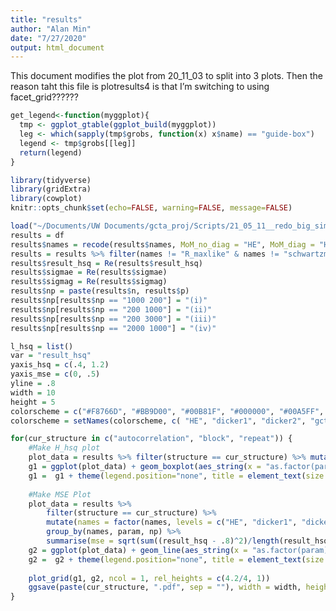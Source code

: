 ```yaml
---
title: "results"
author: "Alan Min"
date: "7/27/2020"
output: html_document
---
```


This document modifies the plot from 20_11_03 to split into 3 plots. Then the reason taht this file is plotresults4 is that I'm switching to using facet_grid??????

```r
get_legend<-function(myggplot){
  tmp <- ggplot_gtable(ggplot_build(myggplot))
  leg <- which(sapply(tmp$grobs, function(x) x$name) == "guide-box")
  legend <- tmp$grobs[[leg]]
  return(legend)
}
```


```r
library(tidyverse)
library(gridExtra)
library(cowplot)
knitr::opts_chunk$set(echo=FALSE, warning=FALSE, message=FALSE)

load("~/Documents/UW Documents/gcta_proj/Scripts/21_05_11__redo_big_sim/june1results.Rda")
results = df
results$names = recode(results$names, MoM_no_diag = "HE", MoM_diag = "HE2", ldak1 = "ldak")
results = results %>% filter(names != "R_maxlike" & names != "schwartzman" & names != "HE2" & names != "ldak2")
results$result_hsq = Re(results$result_hsq)
results$sigmae = Re(results$sigmae)
results$sigmag = Re(results$sigmag)
results$np = paste(results$n, results$p)
results$np[results$np == "1000 200"] = "(i)"
results$np[results$np == "200 1000"] = "(ii)"
results$np[results$np == "200 3000"] = "(iii)"
results$np[results$np == "2000 1000"] = "(iv)"

l_hsq = list()
var = "result_hsq"
yaxis_hsq = c(.4, 1.2)
yaxis_mse = c(0, .5)
yline = .8
width = 10
height = 5
colorscheme = c("#F8766D", "#BB9D00", "#00B81F", "#000000", "#00A5FF", "#E76BF3") #Instead of #000000 it was "#00C0B8"
colorscheme = setNames(colorscheme, c( "HE", "dicker1", "dicker2", "gcta", "ldak", "gold_standard"))

for(cur_structure in c("autocorrelation", "block", "repeat")) {
	#Make H_hsq plot
	plot_data = results %>% filter(structure == cur_structure) %>% mutate(names = factor(names, levels = c("HE", "dicker1", "dicker2", "gcta", "ldak", "gold_standard")))
	g1 = ggplot(plot_data) + geom_boxplot(aes_string(x = "as.factor(param)", y = var, col = "names"), na.rm=TRUE) + geom_hline(yintercept = yline) + facet_grid(cols=vars(np)) + ylab("Heritability")
	g1 =  g1 + theme(legend.position="none", title = element_text(size = 8, hjust = .5), plot.title = element_text(hjust = 0.5), axis.title.x = element_blank(), strip.background = element_blank(), axis.text.x = element_blank(), axis.ticks.x = element_blank()) + coord_cartesian(ylim = yaxis_hsq) + scale_color_manual(values = colorscheme, drop = T)
	
	#Make MSE Plot
	plot_data = results %>%
		filter(structure == cur_structure) %>%
		mutate(names = factor(names, levels = c("HE", "dicker1", "dicker2", "gcta", "ldak", "gold_standard"))) %>%
		group_by(names, param, np) %>%
		summarise(mse = sqrt(sum((result_hsq - .8)^2)/length(result_hsq)), .groups = "keep")
	g2 = ggplot(plot_data) + geom_line(aes_string(x = "as.factor(param)", y = "mse", col = "names", group = "names")) + facet_grid(cols=vars(np)) + ylab("MSE")
	g2 =  g2 + theme(legend.position="none", title = element_text(size = 8, hjust = .5), plot.title = element_text(hjust = 0.5), axis.title.x = element_blank(), strip.background = element_blank(), strip.text.x = element_blank()) + coord_cartesian(ylim = yaxis_mse) + scale_color_manual(values = colorscheme, drop = T) 
	
	plot_grid(g1, g2, ncol = 1, rel_heights = c(4.2/4, 1))
	ggsave(paste(cur_structure, ".pdf", sep = ""), width = width, height = height)
}
```


